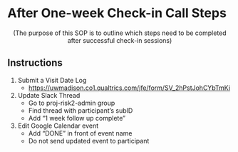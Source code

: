 # After One-week Check-in Call Steps {#sec-after_check_in_steps}


<center>(The purpose of this SOP is to outline which steps need to be completed after successful check-in sessions)</center>

## Instructions

1.  Submit a Visit Date Log
    -   <https://uwmadison.co1.qualtrics.com/jfe/form/SV_2hPstJohCYbTmKi>\
2.  Update Slack Thread
    -   Go to proj-risk2-admin group
    -   Find thread with participant's subID
    -   Add "1 week follow up complete"
3.  Edit Google Calendar event
    -   Add "DONE" in front of event name
    -   Do not send updated event to participant
